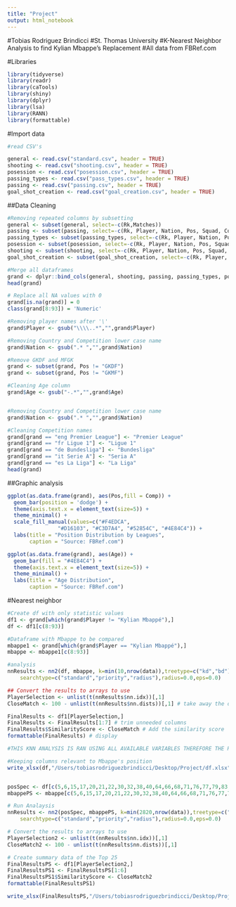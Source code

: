 ```yaml
---
title: "Project"
output: html_notebook
---
```

#Tobias Rodriguez Brindicci
#St. Thomas University
#K-Nearest Neighbor Analysis to find Kylian Mbappe's Replacement 
#All data from FBRef.com 


#Libraries
```r
library(tidyverse)
library(readr)
library(caTools)
library(shiny)
library(dplyr)
library(lsa)
library(RANN)
library(formattable)
```

#Import data
```r
#read CSV's

general <- read.csv("standard.csv", header = TRUE)
shooting <- read.csv("shooting.csv", header = TRUE)
posession <- read.csv("posession.csv", header = TRUE)
passing_types <- read.csv("pass_types.csv", header = TRUE)
passing <- read.csv("passing.csv", header = TRUE)
goal_shot_creation <- read.csv("goal_creation.csv", header = TRUE)
```

##Data Cleaning
```r
#Removing repeated columns by subsetting 
general <- subset(general, select=-c(Rk,Matches))
passing <- subset(passing, select=-c(Rk, Player, Nation, Pos, Squad, Comp, Age, Born, Matches))
passing_types <- subset(passing_types, select=-c(Rk, Player, Nation, Pos, Squad, Comp, Age, Born, Matches))
posession <- subset(posession, select=-c(Rk, Player, Nation, Pos, Squad, Comp, Age, Born, Matches))
shooting <- subset(shooting, select=-c(Rk, Player, Nation, Pos, Squad, Comp, Age, Born, Matches))
goal_shot_creation <- subset(goal_shot_creation, select=-c(Rk, Player, Nation, Pos, Squad, Comp, Age, Born, Matches))
```

```r
#Merge all dataframes
grand <- dplyr::bind_cols(general, shooting, passing, passing_types, posession, goal_shot_creation)
head(grand)
```

```r
# Replace all NA values with 0
grand[is.na(grand)] = 0
class(grand[8:93]) = 'Numeric'

#Removing player names after '\'
grand$Player <- gsub("\\\\..*","",grand$Player)

#Removing Country and Competition lower case name
grand$Nation <- gsub(".* ","",grand$Nation)

#Remove GKDF and MFGK
grand <- subset(grand, Pos != "GKDF")
grand <- subset(grand, Pos != "GKMF")

#Cleaning Age column
grand$Age <- gsub("-.*","",grand$Age)


#Removing Country and Competition lower case name
grand$Nation <- gsub(".* ","",grand$Nation)

#Cleaning Competition names
grand[grand == "eng Premier League"] <- "Premier League"
grand[grand == "fr Ligue 1"] <- "Ligue 1"
grand[grand == "de Bundesliga"] <- "Bundesliga"
grand[grand == "it Serie A"] <- "Seria A"
grand[grand == "es La Liga"] <- "La Liga"
head(grand)
```
##Graphic analysis
```r
ggplot(as.data.frame(grand), aes(Pos,fill = Comp)) +
  geom_bar(position = 'dodge') + 
  theme(axis.text.x = element_text(size=5)) + 
  theme_minimal() + 
  scale_fill_manual(values=c("#F4EDCA", 
                "#D16103", "#C3D7A4", "#52854C", "#4E84C4")) +
  labs(title = "Position Distribution by Leagues",
       caption = "Source: FBRef.com")
```
```r
ggplot(as.data.frame(grand), aes(Age)) +
  geom_bar(fill = "#4E84C4") + 
  theme(axis.text.x = element_text(size=5)) +
  theme_minimal() + 
  labs(title = "Age Distribution",
       caption = "Source: FBRef.com")
```

#Nearest neighbor
```r
#Create df with only statistic values
df1 <- grand[which(grand$Player != "Kylian Mbappé"),]
df <- df1[c(8:93)]

#Dataframe with Mbappe to be compared
mbappe1 <- grand[which(grand$Player == "Kylian Mbappé"),]
mbappe <- mbappe1[c(8:93)]
```

```r
#analysis
nnResults <- nn2(df, mbappe, k=min(10,nrow(data)),treetype=c("kd","bd"),
    searchtype=c("standard","priority","radius"),radius=0.0,eps=0.0)

## Convert the results to arrays to use
PlayerSelection <- unlist(t(nnResults$nn.idx))[,1]
CloseMatch <- 100 - unlist(t(nnResults$nn.dists))[,1] # take away the distance from 100 to get a similarity score... the higher the better. 

FinalResults <- df1[PlayerSelection,]
FinalResults <- FinalResults[1:7] # trim unneeded columns
FinalResults$SimilarityScore <- CloseMatch # Add the similarity score 
formattable(FinalResults) # display 

#THIS KNN ANALYSIS IS RAN USING ALL AVAILABLE VARIABLES THEREFORE THE RESULTS
```

```r
#Keeping columns relevant to Mbappe's position
write_xlsx(df,"/Users/tobiasrodriguezbrindicci/Desktop/Project/df.xlsx") #Downlaod CSV as excel to check column number easier


posSpec <- df[c(5,6,15,17,20,21,22,30,32,38,40,64,66,68,71,76,77,79,83,84)]
mbappePS <- mbappe[c(5,6,15,17,20,21,22,30,32,38,40,64,66,68,71,76,77,79,83,84)]

# Run Analaysis 
nnResults <- nn2(posSpec, mbappePS, k=min(2820,nrow(data)),treetype=c("kd","bd"),
    searchtype=c("standard","priority","radius"),radius=0.0,eps=0.0)

# Convert the results to arrays to use
PlayerSelection2 <- unlist(t(nnResults$nn.idx))[,1]
CloseMatch2 <- 100 - unlist(t(nnResults$nn.dists))[,1]

# Create summary data of the Top 25
FinalResultsPS <- df1[PlayerSelection2,]
FinalResultsPS1 <- FinalResultsPS[1:6]
FinalResultsPS1$SimilarityScore <- CloseMatch2
formattable(FinalResultsPS1)
```

```r
write_xlsx(FinalResultsPS,"/Users/tobiasrodriguezbrindicci/Desktop/Project/FinalResultPS.xlsx") #Downlaod CSV as excel to check column number easier
```

